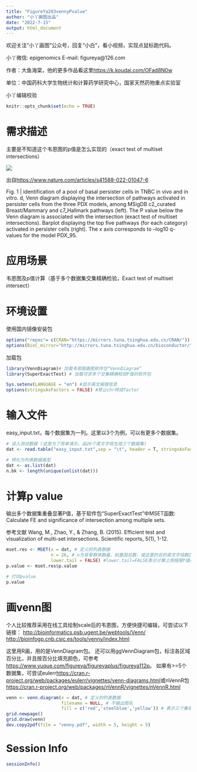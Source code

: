 ```yaml
---
title: "FigureYa283vennyPvalue"
author: "小丫画图出品"
date: "2022-7-15"
output: html_document
---
```

欢迎关注“小丫画图”公众号，回复“小白”，看小视频，实现点鼠标跑代码。

小丫微信: epigenomics  E-mail: figureya@126.com

作者：大鱼海棠，他的更多作品看这里<https://k.koudai.com/OFad8N0w>

单位：中国药科大学生物统计和计算药学研究中心，国家天然药物重点实验室

小丫编辑校验

```r
knitr::opts_chunk$set(echo = TRUE)
```

# 需求描述

主要是不知道这个韦恩图的p值是怎么实现的（exact test of multiset intersections）

![](example.png)

出自<https://www.nature.com/articles/s41588-022-01047-6>

Fig. 1 | identification of a pool of basal persister cells in TNBC in vivo and in vitro.
d, Venn diagram displaying the intersection of pathways activated
in persister cells from the three PDX models, among MSigDB c2_curated Breast/Mammary and c7_Hallmark pathways (left). The P value below the
Venn diagram is associated with the intersection (exact test of multiset intersections). Barplot displaying the top five pathways (for each category) activated in persister cells (right). The x axis corresponds to –log10 q-values for the model PDX_95. 

# 应用场景

韦恩图及p值计算（基于多个数据集交集精确检验，Exact test of multiset intersect）

# 环境设置

使用国内镜像安装包

```r
options("repos"= c(CRAN="https://mirrors.tuna.tsinghua.edu.cn/CRAN/"))
options(BioC_mirror="http://mirrors.tuna.tsinghua.edu.cn/bioconductor/")

```

加载包

```r
library(VennDiagram)# 加载韦恩图画图软件包“VennDiagram”
library(SuperExactTest) # 加载可求多个交集精确检验P值的软件包

Sys.setenv(LANGUAGE = "en") #显示英文报错信息
options(stringsAsFactors = FALSE) #禁止chr转成factor
```

# 输入文件

easy_input.txt，每个数据集为一列。这里以3个为例，可以有更多个数据集。

```r
# 读入测试数据 (这里为了简单演示，由26个英文字母生成三个数据集)
dat <- read.table("easy_input.txt",sep = "\t", header = T, stringsAsFactors = F,check.names = F) # 多个数据集数据，如多个癌症基因集 

# 转化为列表数据类型
dat <- as.list(dat) 
n.bk <- length(unique(unlist(dat)))
```
# 计算p value

输出多个数据集重叠显著P值，基于软件包“SuperExactTest”中MSET函数: Calculate FE and significance of intersection among multiple sets.

参考文献 Wang, M., Zhao, Y., & Zhang, B. (2015). Efficient test and visualization of multi-set intersections. Scientific reports, 5(1), 1-12.

```r
mset.res <- MSET(x = dat, # 定义的列表数据
                 n = 26, # n为背景群体数量，如基因总数，或这里的总的英文字母数26
                 lower.tail = FALSE) #lower.tail=FALSE表示计算上侧拖尾P值(统计量大于一个观察到的值概率)，即这里要计算的多个数据集重叠显著P值
p.value <- mset.res$p.value

# 打印pvalue
p.value
```

# 画venn图

个人比较推荐采用在线工具绘制scale后的韦恩图，方便快捷可编辑，可尝试以下链接：
<http://bioinformatics.psb.ugent.be/webtools/Venn/>
<http://bioinfogp.cnb.csic.es/tools/venny/index.html>

这里用R画，用的是VennDiagram包。
还可以用ggVennDiagram包，标注各区域百分比，并且按百分比填充颜色，可参考<https://www.yuque.com/figureya/figureyaplus/figureya112p>。
如果有>=5个数据集，可尝试eulerr<https://cran.r-project.org/web/packages/eulerr/vignettes/venn-diagrams.html>或nVennR包<https://cran.r-project.org/web/packages/nVennR/vignettes/nVennR.html>

```r
venn <- venn.diagram(x = dat, # 定义的列表数据
                     filename = NULL, # 不输出图名
                     fill = c('red','steelblue','yellow')) # 表示三个集填充色
grid.newpage()
grid.draw(venn)
dev.copy2pdf(file = "venny.pdf", width = 5, height = 5)
```

# Session Info

```r
sessionInfo()
```
